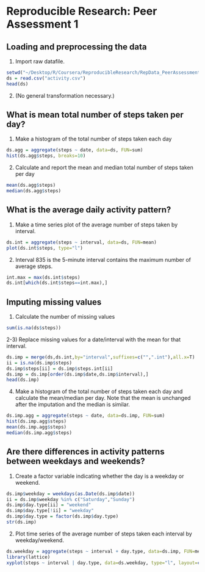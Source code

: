 # Reproducible Research: Peer Assessment 1


## Loading and preprocessing the data

1) Import raw datafile.

```r
setwd("~/Desktop/R/Coursera/ReproducibleResearch/RepData_PeerAssessment1")
ds = read.csv("activity.csv")
head(ds)
```

2)  (No general transformation necessary.)

## What is mean total number of steps taken per day?

1)  Make a histogram of the total number of steps taken each day

```r
ds.agg = aggregate(steps ~ date, data=ds, FUN=sum)
hist(ds.agg$steps, breaks=10)
```

2)  Calculate and report the mean and median total number of steps taken per day

```r
mean(ds.agg$steps)
median(ds.agg$steps)
```

## What is the average daily activity pattern?

1)  Make a time series plot of the average number of steps taken by interval.

```r
ds.int = aggregate(steps ~ interval, data=ds, FUN=mean)
plot(ds.int$steps, type="l")
````

2)  Interval 835 is the 5-minute interval contains the maximum number of average steps.

```r
int.max = max(ds.int$steps)
ds.int[which(ds.int$steps==int.max),]
```

## Imputing missing values

1) Calculate the number of missing values

```r
sum(is.na(ds$steps))
```

2-3)  Replace missing values for a date/interval with the mean for that interval.

```r
ds.imp = merge(ds,ds.int,by="interval",suffixes=c("",".int"),all.x=T)
ii = is.na(ds.imp$steps)
ds.imp$steps[ii] = ds.imp$steps.int[ii]
ds.imp = ds.imp[order(ds.imp$date,ds.imp$interval),]
head(ds.imp)
```

4)  Make a histogram of the total number of steps taken each day and calculate the mean/median per day.  Note that the mean is unchanged after the imputation and the median is similar.

```r
ds.imp.agg = aggregate(steps ~ date, data=ds.imp, FUN=sum)
hist(ds.imp.agg$steps)
mean(ds.imp.agg$steps)
median(ds.imp.agg$steps)
```

## Are there differences in activity patterns between weekdays and weekends?

1)  Create a factor variable indicating whether the day is a weekday or weekend.

```r
ds.imp$weekday = weekdays(as.Date(ds.imp$date))
ii = ds.imp$weekday %in% c("Saturday","Sunday")
ds.imp$day.type[ii] = "weekend"
ds.imp$day.type[!ii] = "weekday"
ds.imp$day.type = factor(ds.imp$day.type)
str(ds.imp)
```


2) Plot time series of the average number of steps taken each interval by weekday/weekend.

```r
ds.weekday = aggregate(steps ~ interval + day.type, data=ds.imp, FUN=mean)
library(lattice)
xyplot(steps ~ interval | day.type, data=ds.weekday, type="l", layout=c(1,2))
```

